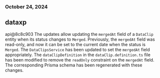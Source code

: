 ### October 24, 2024
## dataxp

api@8c8c903
The updates allow updating the `mergedAt` field of a `DataClip` entity when its status changes to `Merged`. Previously, the `mergedAt` field was read-only, and now it can be set to the current date when the status is `Merged`. The `DataClipsService` has been updated to set the `mergedAt` field appropriately. The `dataClipDefinition` in the `dataClip.definition.ts` file has been modified to remove the `readOnly` constraint on the `mergedAt` field. The corresponding Prisma schema has been regenerated with these changes.